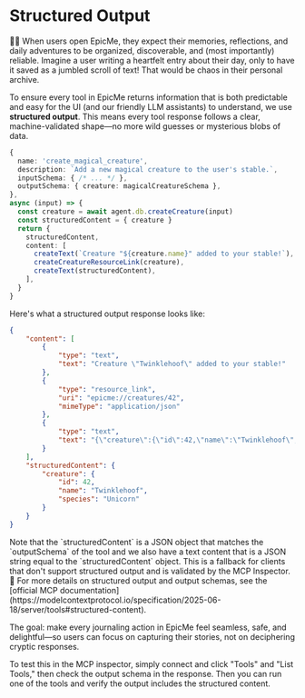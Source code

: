# Structured Output

👨‍💼 When users open EpicMe, they expect their memories, reflections, and daily adventures to be organized, discoverable, and (most importantly) reliable. Imagine a user writing a heartfelt entry about their day, only to have it saved as a jumbled scroll of text! That would be chaos in their personal archive.

To ensure every tool in EpicMe returns information that is both predictable and easy for the UI (and our friendly LLM assistants) to understand, we use **structured output**. This means every tool response follows a clear, machine-validated shape—no more wild guesses or mysterious blobs of data.

```ts filename=src/tools.ts nocopy lines=5,9,11,15
{
  name: 'create_magical_creature',
  description: `Add a new magical creature to the user's stable.`,
  inputSchema: { /* ... */ },
  outputSchema: { creature: magicalCreatureSchema },
},
async (input) => {
  const creature = await agent.db.createCreature(input)
  const structuredContent = { creature }
  return {
    structuredContent,
    content: [
      createText(`Creature "${creature.name}" added to your stable!`),
      createCreatureResourceLink(creature),
      createText(structuredContent),
    ],
  }
}
```

Here's what a structured output response looks like:

```json nocopy
{
	"content": [
		{
			"type": "text",
			"text": "Creature \"Twinklehoof\" added to your stable!"
		},
		{
			"type": "resource_link",
			"uri": "epicme://creatures/42",
			"mimeType": "application/json"
		},
		{
			"type": "text",
			"text": "{\"creature\":{\"id\":42,\"name\":\"Twinklehoof\",\"species\":\"Unicorn\"}}"
		}
	],
	"structuredContent": {
		"creature": {
			"id": 42,
			"name": "Twinklehoof",
			"species": "Unicorn"
		}
	}
}
```

<callout-info>
	Note that the `structuredContent` is a JSON object that matches the
	`outputSchema` of the tool and we also have a text content that is a JSON
	string equal to the `structuredContent` object. This is a fallback for clients
	that don't support structured output and is validated by the MCP Inspector.
</callout-info>

<callout-muted>
	📜 For more details on structured output and output schemas, see the [official
	MCP
	documentation](https://modelcontextprotocol.io/specification/2025-06-18/server/tools#structured-content).
</callout-muted>

The goal: make every journaling action in EpicMe feel seamless, safe, and delightful—so users can focus on capturing their stories, not on deciphering cryptic responses.

To test this in the MCP inspector, simply connect and click "Tools" and "List Tools," then check the output schema in the response. Then you can run one of the tools and verify the output includes the structured content.
